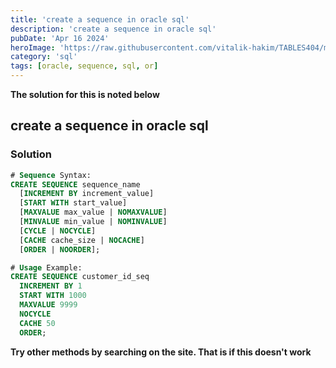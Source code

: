 ```yaml
---
title: 'create a sequence in oracle sql'
description: 'create a sequence in oracle sql'
pubDate: 'Apr 16 2024'
heroImage: 'https://raw.githubusercontent.com/vitalik-hakim/TABLES404/main/error_b/sql.png'
category: 'sql'
tags: [oracle, sequence, sql, or]
---
```


**The solution for this is noted below**

## create a sequence in oracle sql

### Solution

```sql
# Sequence Syntax:
CREATE SEQUENCE sequence_name
  [INCREMENT BY increment_value]
  [START WITH start_value]
  [MAXVALUE max_value | NOMAXVALUE]
  [MINVALUE min_value | NOMINVALUE]
  [CYCLE | NOCYCLE]
  [CACHE cache_size | NOCACHE]
  [ORDER | NOORDER];

# Usage Example:
CREATE SEQUENCE customer_id_seq
  INCREMENT BY 1
  START WITH 1000
  MAXVALUE 9999
  NOCYCLE
  CACHE 50
  ORDER;
```

**Try other methods by searching on the site. That is if this doesn't work**
